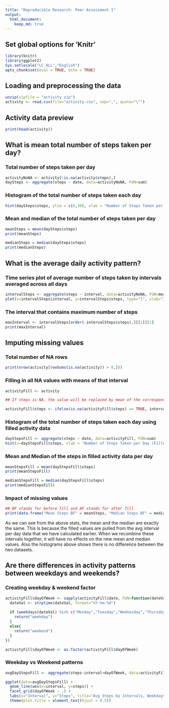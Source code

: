---
title: "Reproducible Research: Peer Assessment 1"
output: 
  html_document:
    keep_md: true
---

## Set global options for 'Knitr'
```{r}
library(knitr)
library(ggplot2)
Sys.setlocale("LC_ALL","English")
opts_chunk$set(eval = TRUE, echo = TRUE)
```

## Loading and preprocessing the data
```{r}
unzip(zipfile = "activity.zip")
activity <- read.csv(file="activity.csv", sep=",", quote="\"")
```

## Activity data preview
```{r}
print(head(activity))
```

## What is mean total number of steps taken per day?
### Total number of steps taken per day
```{r}
activityNoNA <- activity[!is.na(activity$steps),]
daySteps <- aggregate(steps ~ date, data=activityNoNA, FUN=sum)
```

### Histogram of the total number of steps taken each day
```{r}
hist(daySteps$steps, ylim = c(0,30), xlab = "Number of Steps Taken per Day", ylab="Frequency", main = "Total Steps Taken per Day vs Frequncy")
```

### Mean and median of the total number of steps taken per day
```{r}
meanSteps = mean(daySteps$steps)
print(meanSteps)

medianSteps = median(daySteps$steps)
print(medianSteps)
```

## What is the average daily activity pattern?
### Time series plot of average number of steps taken by intervals averaged across all days
```{r}
intervalSteps <- aggregate(steps ~ interval, data=activityNoNA, FUN=mean)
plot(x=intervalSteps$interval, y=intervalSteps$steps, type="l", xlab="Interval", ylab="Avg Steps Taken", main="Avg Steps Taken per Interval")
```

### The interval that contains maximum number of steps
```{r}
maxInterval <- intervalSteps[order(-intervalSteps$steps),][[1]][1]
print(maxInterval)
```

## Imputing missing values
### Total number of NA rows
```{r}
print(nrow(activity[rowSums(is.na(activity)) > 0,]))
```

### Filling in all NA values with means of that interval
```{r}
activityFill <- activity

## If steps is NA, the value will be replaced by mean of the corresponding interval, otherwise, it stays

activityFill$steps <- ifelse(is.na(activityFill$steps) == TRUE, intervalSteps[intervalSteps$interval == activityFill$interval, "steps"], activityFill$steps)

```

### Histogram of the total number of steps taken each day using filled activity data
```{r}
dayStepsFill <- aggregate(steps ~ date, data=activityFill, FUN=sum)
hist(x=dayStepsFill$steps, xlab = "Number of Steps Taken per Day (Filled)", ylab="Frequency", main = "Total Steps Taken per Day vs Frequncy (Filled)")
```

### Mean and Median of the steps in  filled activity data per day
```{r}
meanStepsFill = mean(dayStepsFill$steps)
print(meanStepsFill)

medianStepsFill = median(dayStepsFill$steps)
print(medianStepsFill)
```

### Impact of missing values
```{r}
## BF stands for before fill and AF stands for after fill
print(data.frame("Mean Steps BF" = meanSteps, "Median Steps BF" = medianSteps, "Mean Steps AF" = meanStepsFill, "Median Steps AF" = medianStepsFill))
```

As we can see from the above stats, the mean and the median are exactly the same. This is because the filled values are pulled from the avg interval per day data that we have calculated earlier. When we recombine these intervals together, it will have no effects on the new mean and median values. Also the histograms above shows there is no difference between the two datasets.

## Are there differences in activity patterns between weekdays and weekends?
### Creating weekday & weekend factor
```{r}
activityFill$dayOfWeek <- sapply(activityFill$date, FUN=function(dateVal) {
  dateVal <- strptime(dateVal, format="%Y-%m-%d")
  
  if (weekdays(dateVal) %in% c("Monday","Tuesday","Wednesday","Thursday","Friday")){
    return("weekday")
  }
  else{
    return("weekend")
  }
})

activityFill$dayOfWeek <- as.factor(activityFill$dayOfWeek)
```


### Weekday vs Weekend patterns
```{r}
avgDayStepsFill <- aggregate(steps~interval+dayOfWeek, data=activityFill, FUN=mean)

ggplot(data=avgDayStepsFill) + 
  geom_line(aes(x=interval, y=steps)) + 
  facet_grid(dayOfWeek ~ .) +
  labs(x="Interval", y="Steps", title="Avg Steps by Intervals, Weekdays vs Weekends (Filled)") + 
  theme(plot.title = element_text(hjust = 0.5))

```
